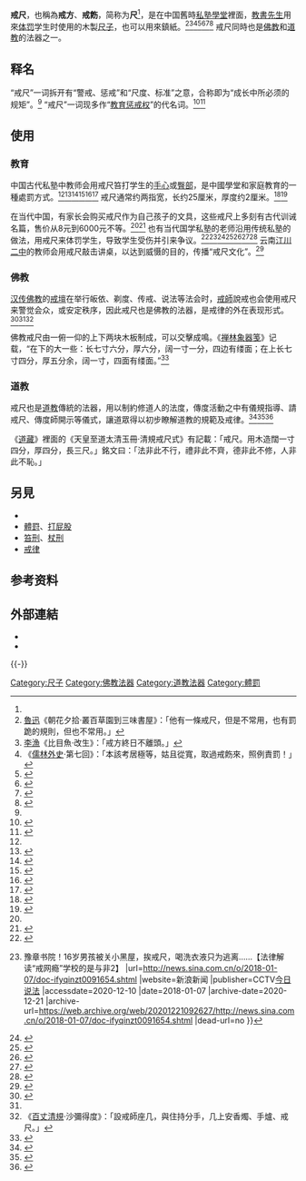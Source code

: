 '''戒尺'''，也稱為'''戒方'''、'''戒飭'''，简称为'''尺'''<ref name="佛教的法器" />，是在中国舊時[[私塾|私塾]][[學堂|學堂]]裡面，[[教师|教書先生]]用來[[体罚|体罚]]学生时使用的木製[[尺子|尺子]]，也可以用來鎮紙。<ref>[[魯迅|魯迅]]《朝花夕拾·叢百草園到三味書屋》：「他有一條戒尺，但是不常用，也有罰跪的規則，但也不常用。」</ref><ref>[[李漁|李漁]]《比目魚·改生》：「戒方終日不離頭。」</ref><ref>《[[儒林外史|儒林外史]]·第七回》：「本該考居極等，姑且從寬，取過戒飭來，照例責罰！」</ref><ref>{{cite book|author=陳恭祿|title=中國近代史|url=https://books.google.com/books?id=Zr41DwAAQBAJ&pg=PA521&lpg=PA521|year=2017|isbn=9789888466184|location=香港|publisher=中和出版|page=521|quote=先生終日坐於館內，稽查功課，管理學生，頗為忙碌，桌上置有板二，長曰戒尺，短曰戒方，為打學生之用。|access-date=2020-12-12|archive-date=2020-12-21|archive-url=https://web.archive.org/web/20201221092459/https://books.google.com/books?id=Zr41DwAAQBAJ&pg=PA521&lpg=PA521|dead-url=no}}</ref><ref>{{cite book|title=横山县志|publisher=横山县志编纂委员会|year=1993|quote=对于违犯学规者。责令在孔夫子牌位前站、跪、顶砖、顶水碗或挥戒尺笞打，分手板、尻板。}}</ref><ref>{{cite book|author=胡心洁|title=散文《戒尺小记》|year=|quote=学习偷懒，或在外调皮捣蛋邻居告上门来，就要和戒尺“亲吻”了，有时用手掌，大多是用屁股蛋子的。}}</ref><ref>{{cite book|author=赵喜明|title=通往心田的桥梁|year=1985|publisher=中国青年出版社|quote=中国的旧学校是兴体罚学生的，作为体罚的工具——戒尺，则是教师必备的骂学生的。先生们的那把戒尺，说来也挺有意思，从它的构造来看，也不是一件真正打人的工具。戒尺是由上下仰俯两块有弹性的木板做成。拍打时，用力不大，两板相击就会发出吓人的声响。如果学生违犯课堂纪律，先生便把戒尺朝着桌子上一拍，其声若炸，令人惊骇。}}</ref> 戒尺同時也是[[佛教|佛教]]和[[道教|道教]]的法器之一。

== 释名 ==
“戒尺”一词拆开有“警戒、惩戒”和“尺度、标准”之意，合称即为“成长中所必须的规矩”。<ref name="梁宏达2015" /> “戒尺”一词现多作“[[教育惩戒权|教育惩戒权]]”的代名词。<ref>{{cite web |author1=许沁 |author2=龚洁芸 |title=不踩体罚“红线”，老师“戒尺”如何安放-新华网 |url=http://www.xinhuanet.com/2019-07/19/c_1124771766.htm |website=新华网 |publisher=[[解放日报|解放日报]] |accessdate=2020-12-10 |archive-date=2020-12-21 |archive-url=https://web.archive.org/web/20201221092506/http://www.xinhuanet.com/2019-07/19/c_1124771766.htm |dead-url=no }}</ref><ref>{{cite news|title=“戒尺”该不该重回课堂？|url=http://www.xinhuanet.com/local/2019-06/21/c_1124651187.htm|publisher=新华网|date=2019-06-21|accessdate=2020-12-12|archive-date=2020-12-21|archive-url=https://web.archive.org/web/20201221092510/http://www.xinhuanet.com/local/2019-06/21/c_1124651187.htm|dead-url=no}}</ref>

== 使用 ==
=== 教育 ===
中国古代私塾中教师会用戒尺笞打学生的[[手心|手心]]或[[臀部|臀部]]，是中國學堂和家庭教育的一種處罰方式。<ref name="梁宏达2015" /><ref>{{cite book|author=任耀中|title=變態的中國文化|url=https://books.google.com/books?id=sbTKCgAAQBAJ&pg=PT88&lpg=PT88|year=2013|isbn=|quote=他所說的那些硬的竹板就是笞刑，是一種最古老、最悠久、最普及的獨特刑罰，一直以來，它既是私刑也是官刑，對國人迷惑和傷害延續至今，中國的家庭教育和學校教育都充分體現了這種刑罰的基本精神。|access-date=2020-12-12|archive-date=2020-12-21|archive-url=https://web.archive.org/web/20201221092535/https://books.google.com/books?id=sbTKCgAAQBAJ&pg=PT88&lpg=PT88|dead-url=no}}</ref><ref>{{cite web|author=李夏恩|title=具有两千年历史的“国粹”打屁股:中国特色刑罚史|url=http://cul.sohu.com/20160619/n455170996.shtml|publisher=搜狐文化|date=2016-06-19|access-date=2020-12-12|archive-date=2016-06-20|archive-url=https://web.archive.org/web/20160620174511/http://cul.sohu.com/20160619/n455170996.shtml|dead-url=no}}</ref><ref>{{cite web|author=|title=中国家长喜欢打小孩屁股，这一风俗怎么形成的？|url=http://wemedia.ifeng.com/50425984/wemedia.shtml|publisher=大风号|date=2018-02-28|access-date=2020-12-12|archive-date=2020-12-21|archive-url=https://web.archive.org/web/20201221092526/http://wemedia.ifeng.com/50425984/wemedia.shtml|dead-url=no}}</ref><ref>{{cite web|author=|title=古代老师为何爱打学生屁股？现代教育学研究发现有道理|url=http://wemedia.ifeng.com/50407333/wemedia.shtml|publisher=大风号|date=2018-02-28|access-date=2020-12-12|archive-date=2020-12-21|archive-url=https://web.archive.org/web/20201221092609/http://wemedia.ifeng.com/50407333/wemedia.shtml|dead-url=no}}</ref><ref>{{cite web|author=倪方六|title=古人体罚时为何爱“笞尻”|url=http://culture.people.com.cn/n1/2016/0318/c22219-28208168.html|publisher=人民网|newspaper=北京晚报|date=2016-03-18|access-date=2020-12-12|archive-date=2020-12-21|archive-url=https://web.archive.org/web/20201221092537/http://culture.people.com.cn/n1/2016/0318/c22219-28208168.html|dead-url=no}}</ref> 戒尺通常约两指宽，长约25厘米，厚度约2厘米。<ref name="梁宏达2015">{{cite book |author1=梁宏达 |title=世道梁心：老梁说我们怎样活出安全感 |date=2015 |publisher=民主与建设出版社 |isbn=978-7-5139-0544-2 |url=https://www.google.com/books/edition/%E4%B8%96%E9%81%93%E6%A2%81%E5%BF%83_%E8%80%81%E6%A2%81%E8%AF%B4%E6%88%91%E4%BB%AC%E6%80%8E%E6%A0%B7%E6%B4%BB%E5%87%BA/tjvgDwAAQBAJ |accessdate=2020-12-10 |language=zh |archive-date=2020-12-21 |archive-url=https://web.archive.org/web/20201221092540/https://www.google.com/books/edition/%E4%B8%96%E9%81%93%E6%A2%81%E5%BF%83_%E8%80%81%E6%A2%81%E8%AF%B4%E6%88%91%E4%BB%AC%E6%80%8E%E6%A0%B7%E6%B4%BB%E5%87%BA/tjvgDwAAQBAJ |dead-url=no }}</ref><ref name=陆晓凤2017>{{cite web |author1=陆晓凤 |title=戒尺线上热销成“网红” 家长:买来只是震慑孩子 |url=http://xm.fjsen.com/2017-05/05/content_19477999_all.htm |website=东南网 |publisher=厦门网 |accessdate=2020-12-10 |archive-date=2020-12-21 |archive-url=https://web.archive.org/web/20201221092552/http://xm.fjsen.com/2017-05/05/content_19477999_all.htm |dead-url=no }}</ref>

在当代中国，有家长会购买戒尺作为自己孩子的文具，这些戒尺上多刻有古代训诫名篇，售价从8元到6000元不等。<ref name=陆晓凤2017 /><ref>{{cite web |author1=鹿杨 |title=该打！戒尺上的《弟子规》《劝学》被随意删改，商家却说“介意慎拍” |url=https://news.bjd.com.cn/2020/12/08/35143t100.html |website=京报网 |publisher=[[北京晚报|北京晚报]] |accessdate=2020-12-10 |archive-date=2020-12-21 |archive-url=https://web.archive.org/web/20201221092556/https://news.bjd.com.cn/2020/12/08/35143t100.html |dead-url=no }}</ref> 也有当代国学私塾的老师沿用传统私塾的做法，用戒尺来体罚学生，导致学生受伤并引来争议。<ref>{{cite web |author1=郝龙 |title=北京一国学私塾用戒尺惩罚学生 不听话就开打 |url=http://news.sohu.com/20140505/n399158254.shtml |website=搜狐网 |publisher=法制晚报 |accessdate=2020-12-10 |archive-date=2020-12-21 |archive-url=https://web.archive.org/web/20201221092558/http://news.sohu.com/20140505/n399158254.shtml |dead-url=no }}</ref><ref>{{cite web |author1=马嘉阳 |title=今日说法 {{!}} 豫章书院！16岁男孩被关小黑屋，挨戒尺，喝洗衣液只为逃离……【法律解读“戒网瘾”学校的是与非2】 |url=http://news.sina.com.cn/o/2018-01-07/doc-ifyqinzt0091654.shtml |website=新浪新闻 |publisher=CCTV[[今日说法|今日说法]] |accessdate=2020-12-10 |date=2018-01-07 |archive-date=2020-12-21 |archive-url=https://web.archive.org/web/20201221092627/http://news.sina.com.cn/o/2018-01-07/doc-ifyqinzt0091654.shtml |dead-url=no }}</ref><ref>{{cite web|title=该不该把戒尺“请”进课堂？|url=http://www.chinatxzedu.com/info.asp?id=529|date=2018-04-23|publisher=中国陶行知研究会创造教育专委会|access-date=2020-12-12|archive-date=2020-12-21|archive-url=https://web.archive.org/web/20201221092634/http://www.chinatxzedu.com/info.asp?id=529|dead-url=no}}</ref><ref>{{cite web|title=热点：小小的“戒尺”火了，你也有把戒尺吗？|url=https://m.sohu.com/n/490844025/|publisher=搜狐教育|date=2018-04-26|access-date=2020-12-12|archive-date=2022-02-18|archive-url=https://web.archive.org/web/20220218011420/https://m.sohu.com/n/490844025/|dead-url=no}}</ref><ref>{{cite web|title=小学生英语95分以下未达到老师要求 遭戒尺惩罚|url=https://news.sina.cn/sh/2017-11-18/detail-ifynwnty4554464.d.html|publisher=新浪新闻|date=2017-11-18|access-date=2020-12-12|archive-date=2020-12-21|archive-url=https://web.archive.org/web/20201221092627/https://news.sina.cn/sh/2017-11-18/detail-ifynwnty4554464.d.html|dead-url=no}}</ref><ref>{{cite web|title=这个学校老师戒尺打手心、砸学生手机，却收获了无数家长感谢……|url=http://wemedia.ifeng.com/68415613/wemedia.shtml|date=2018-07-09|publisher=大风号|access-date=2020-12-12|archive-date=2020-12-21|archive-url=https://web.archive.org/web/20201221092623/http://wemedia.ifeng.com/68415613/wemedia.shtml|dead-url=no}}</ref><ref>{{cite web|title=不能体罚 这个金华老师为何还要带戒尺上课？|url=https://3g.163.com/all/article/D8R1I62404098FD3.html|publisher=网易频道|date=2018-01-23}}{{Dead link}}</ref> 云南[[江川二中|江川二中]]的教师会用戒尺敲击讲桌，以达到威慑的目的，传播“戒尺文化”。<ref>{{cite web |title=江川二中用“戒尺文化”教育学生管理学校 |url=https://m.yunnan.cn/system/2020/05/29/030689068.shtml |website=m.yunnan.cn |accessdate=2020-12-10 |archive-date=2022-02-18 |archive-url=https://web.archive.org/web/20220218010226/https://m.yunnan.cn/system/2020/05/29/030689068.shtml |dead-url=no }}</ref>

=== 佛教 ===
[[汉传佛教|汉传佛教]]的[[佛教戒律|戒壇]]在举行皈依、剃度、传戒、说法等法会时，[[法師_(佛教)|戒師]]說戒也会使用戒尺来警觉会众，或安定秩序，因此戒尺也是佛教的法器，是戒律的外在表现形式。<ref name="佛教的法器">{{cite book |title=佛教的法器 |date=2000 |publisher=[[中国社会科学出版社|中国社会科学出版社]] |isbn=9787500436959 |accessdate=2020-12-10 |language=zh}}</ref><ref name=中华佛光文化网2014 /><ref>《[[百丈清規|百丈清規]]·沙彌得度》：「設戒師座几，與住持分手，几上安香燭、手爐、戒尺。」</ref>

佛教戒尺由一俯一仰的上下两块木板制成，可以交擊成鳴。《[[禅林象器笺|禅林象器笺]]》记载，“在下的大一些：长七寸六分，厚六分，阔一寸一分，四边有缕面；在上长七寸四分，厚五分余，阔一寸，四面有缕面。”<ref name=中华佛光文化网2014>{{cite web |title=佛家法器：戒尺的作用 |url=http://fo.sina.com.cn/intro/basic/2014-04-14/094217342.shtml |website=fo.sina.com.cn |publisher=中华佛光文化网 |accessdate=2020-12-10 |date=2014-04-14 |archive-date=2020-12-21 |archive-url=https://web.archive.org/web/20201221092637/http://fo.sina.com.cn/intro/basic/2014-04-14/094217342.shtml |dead-url=no }}</ref>

=== 道教 ===
戒尺也是[[道教|道教]]傳統的法器，用以制約修道人的法度，傳度活動之中有儀規指導、請戒尺、傳度師開示等儀式，讓道眾得以初步瞭解道教的規範及戒律。<ref>{{cite web|title=2018年茅山正一上清宗坛传度法会圆满举行|url=https://xw.qq.com/rufodao/20180522018638/RUF2018052201863800|date=2018-05-22|publisher=腾讯网}}{{Dead link}}</ref><ref>{{cite web|title=解读道教文化：齐云山玄天太素宫传度法会|url=http://dao.takungpao.com/culture/2017-09/3497957.html|date=2017-09-27|publisher=大公网|access-date=2020-12-12|archive-date=2020-12-21|archive-url=https://web.archive.org/web/20201221092652/http://dao.takungpao.com/culture/2017-09/3497957.html|dead-url=no}}</ref><ref>{{cite web|title=任宗权大师讲全真传戒8：拜请律衣科|url=https://xw.qq.com/rufodao/20161121020652/RUF2016112102065200|date=2016-11-21|publisher=腾讯网}}{{Dead link}}</ref>

《[[道藏|道藏]]》裡面的《天皇至道太清玉冊·清規戒尺式》有記載：「戒尺。用木造闊一寸四分，厚四分，長三尺。」銘文曰：「法非此不行，禮非此不齊，德非此不修，人非此不恥。」

== 另見 ==
* {{tsl|en|Pointer (rod)|教鞭}}
* [[體罸|體罸]]、[[打屁股|打屁股]]
* [[笞刑|笞刑]]、[[杖刑|杖刑]]
* [[戒律|戒律]]

== 参考资料 ==
{{reflist|30em}}

== 外部連結 ==
* {{wiktionary-inline|戒尺}}
* {{wikisource-inline|佛學大辭典/戒尺|戒尺}}

{{-}}
{{DEFAULTSORT:J戒}}

[[Category:尺子|Category:尺子]]
[[Category:佛教法器|Category:佛教法器]]
[[Category:道教法器|Category:道教法器]]
[[Category:體罰|Category:體罰]]